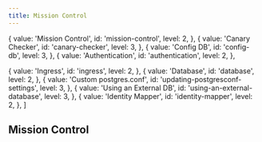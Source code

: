 ```yaml
---
title: Mission Control
---
```



  {
    value: 'Mission Control',
    id: 'mission-control',
    level: 2,
  },
  {
    value: 'Canary Checker',
    id: 'canary-checker',
    level: 3,
  },
  {
    value: 'Config DB',
    id: 'config-db',
    level: 3,
  },
  {
    value: 'Authentication',
    id: 'authentication',
    level: 2,
  },

  {
    value: 'Ingress',
    id: 'ingress',
    level: 2,
  },
  {
    value: 'Database',
    id: 'database',
    level: 2,
  },
  {
    value: 'Custom postgres.conf',
    id: 'updating-postgresconf-settings',
    level: 3,
  },
  {
    value: 'Using an External DB',
    id: 'using-an-external-database',
    level: 3,
  },
  {
    value: 'Identity Mapper',
    id: 'identity-mapper',
    level: 2,
  },
]


## Mission Control

<Properties/>
